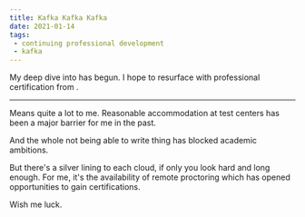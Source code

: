 ```yaml
---
title: Kafka Kafka Kafka
date: 2021-01-14
tags:
 - continuing professional development
 - kafka
---
```



My deep dive into <Kafka/> has begun. I hope to resurface with professional certification from <Confluent/> .

---

Means quite a lot to me. Reasonable accommodation at test centers has been a major barrier for me in the past.

And the whole not being able to write thing has blocked academic ambitions.

But there's a silver lining to each cloud, if only you look hard and long enough. For me, it's the availability of remote
proctoring which has opened opportunities to gain certifications.

Wish me luck.
